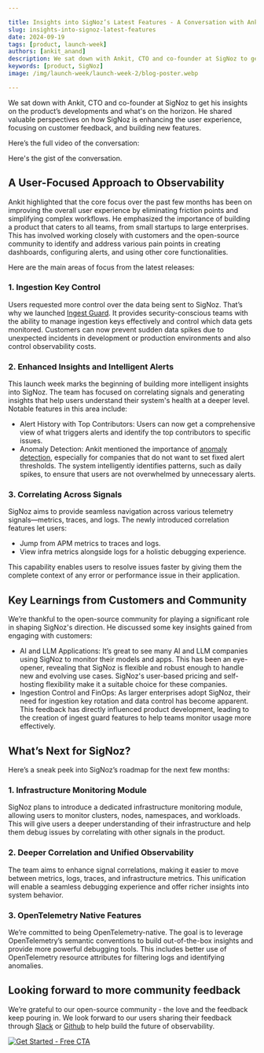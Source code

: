 ```yaml
---

title: Insights into SigNoz’s Latest Features - A Conversation with Ankit, CTO of SigNoz
slug: insights-into-signoz-latest-features
date: 2024-09-19
tags: [product, launch-week]
authors: [ankit_anand]
description: We sat down with Ankit, CTO and co-founder at SigNoz to get his insights on the product’s developments and what's on the horizon. He shared valuable perspectives on how SigNoz is enhancing the user experience, focusing on customer feedback, and building new features. 
keywords: [product, SigNoz]
image: /img/launch-week/launch-week-2/blog-poster.webp

---
```


We sat down with Ankit, CTO and co-founder at SigNoz to get his insights on the product’s developments and what's on the horizon. He shared valuable perspectives on how SigNoz is enhancing the user experience, focusing on customer feedback, and building new features. 

Here’s the full video of the conversation:

<YouTube id="tJ9AaV9nEzA" mute={false} />

Here's the gist of the conversation.

## A User-Focused Approach to Observability

Ankit highlighted that the core focus over the past few months has been on improving the overall user experience by eliminating friction points and simplifying complex workflows. He emphasized the importance of building a product that caters to all teams, from small startups to large enterprises. This has involved working closely with customers and the open-source community to identify and address various pain points in creating dashboards, configuring alerts, and using other core functionalities.

Here are the main areas of focus from the latest releases:

### 1. Ingestion Key Control

Users requested more control over the data being sent to SigNoz. That’s why we launched [Ingest Guard](https://signoz.io/blog/introducing-ingest-guard-feature/). It provides security-conscious teams with the ability to manage ingestion keys effectively and control which data gets monitored. Customers can now prevent sudden data spikes due to unexpected incidents in development or production environments and also control observability costs.

### 2. Enhanced Insights and Intelligent Alerts

This launch week marks the beginning of building more intelligent insights into SigNoz. The team has focused on correlating signals and generating insights that help users understand their system's health at a deeper level. Notable features in this area include:

- Alert History with Top Contributors: Users can now get a comprehensive view of what triggers alerts and identify the top contributors to specific issues.
- Anomaly Detection: Ankit mentioned the importance of [anomaly detection](https://signoz.io/blog/introducing-anomaly-detection-for-smarter-alerts/), especially for companies that do not want to set fixed alert thresholds. The system intelligently identifies patterns, such as daily spikes, to ensure that users are not overwhelmed by unnecessary alerts.

### 3. Correlating Across Signals

SigNoz aims to provide seamless navigation across various telemetry signals—metrics, traces, and logs. The newly introduced correlation features let users:

- Jump from APM metrics to traces and logs.
- View infra metrics alongside logs for a holistic debugging experience.

This capability enables users to resolve issues faster by giving them the complete context of any error or performance issue in their application.

## Key Learnings from Customers and Community

We’re thankful to the open-source community for playing a significant role in shaping SigNoz's direction. He discussed some key insights gained from engaging with customers:

- AI and LLM Applications: It’s great to see many AI and LLM companies using SigNoz to monitor their models and apps. This has been an eye-opener, revealing that SigNoz is flexible and robust enough to handle new and evolving use cases. SigNoz's user-based pricing and self-hosting flexibility make it a suitable choice for these companies.
- Ingestion Control and FinOps: As larger enterprises adopt SigNoz, their need for ingestion key rotation and data control has become apparent. This feedback has directly influenced product development, leading to the creation of ingest guard features to help teams monitor usage more effectively.

## What’s Next for SigNoz?

Here’s a sneak peek into SigNoz’s roadmap for the next few months:

### 1. Infrastructure Monitoring Module

SigNoz plans to introduce a dedicated infrastructure monitoring module, allowing users to monitor clusters, nodes, namespaces, and workloads. This will give users a deeper understanding of their infrastructure and help them debug issues by correlating with other signals in the product.

### 2. Deeper Correlation and Unified Observability

The team aims to enhance signal correlations, making it easier to move between metrics, logs, traces, and infrastructure metrics. This unification will enable a seamless debugging experience and offer richer insights into system behavior.

### 3. OpenTelemetry Native Features

We’re committed to being OpenTelemetry-native. The goal is to leverage OpenTelemetry’s semantic conventions to build out-of-the-box insights and provide more powerful debugging tools. This includes better use of OpenTelemetry resource attributes for filtering logs and identifying anomalies.

## Looking forward to more community feedback

We’re grateful to our open-source community - the love and the feedback keep pouring in. We look forward to our users sharing their feedback through [Slack](https://signoz.io/slack/) or [Github](https://github.com/ezeslucky/monitrix.git/signoz) to help build the future of observability.

[![Get Started - Free CTA](/img/launch_week/try-signoz-cloud-blog-cta.png)](https://signoz.io/teams/)